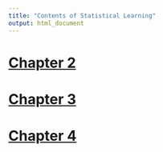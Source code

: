 ```yaml
---
title: "Contents of Statistical Learning"
output: html_document
---
```


# [Chapter 2](2.html)

# [Chapter 3](3.html)

# [Chapter 4](4.html)